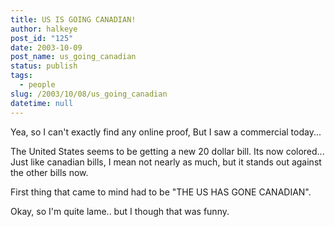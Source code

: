 ```yaml
---
title: US IS GOING CANADIAN!
author: halkeye
post_id: "125"
date: 2003-10-09
post_name: us_going_canadian
status: publish
tags:
  - people
slug: /2003/10/08/us_going_canadian
datetime: null
---
```


Yea, so I can't exactly find any online proof, But I saw a commercial today...

The United States seems to be getting a new 20 dollar bill. Its now colored... Just like canadian bills, I mean not nearly as much, but it stands out against the other bills now.

First thing that came to mind had to be "THE US HAS GONE CANADIAN".

  

Okay, so I'm quite lame.. but I though that was funny.